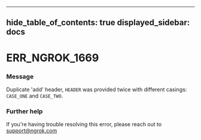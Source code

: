 

---
hide_table_of_contents: true
displayed_sidebar: docs
---


# ERR_NGROK_1669

### Message
Duplicate 'add' header, `HEADER` was provided twice with different casings: `CASE_ONE` and `CASE_TWO`.

<ErrorDetails error="err_ngrok_1669" />



### Further help
If you're having trouble resolving this error, please reach out to [support@ngrok.com](mailto:support@ngrok.com?subject=Help%20with%20ERR_NGROK_1669)

